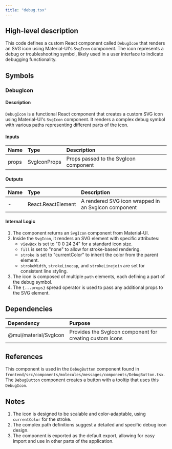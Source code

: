 ```yaml
---
title: "debug.tsx"
---
```


## High-level description
This code defines a custom React component called `DebugIcon` that renders an SVG icon using Material-UI's `SvgIcon` component. The icon represents a debug or troubleshooting symbol, likely used in a user interface to indicate debugging functionality.

## Symbols

### DebugIcon
#### Description
`DebugIcon` is a functional React component that creates a custom SVG icon using Material-UI's `SvgIcon` component. It renders a complex debug symbol with various paths representing different parts of the icon.

#### Inputs
| Name | Type | Description |
|:-----|:-----|:------------|
| props | SvgIconProps | Props passed to the SvgIcon component |

#### Outputs
| Name | Type | Description |
|:-----|:-----|:------------|
| - | React.ReactElement | A rendered SVG icon wrapped in an SvgIcon component |

#### Internal Logic
1. The component returns an `SvgIcon` component from Material-UI.
2. Inside the `SvgIcon`, it renders an SVG element with specific attributes:
   - `viewBox` is set to "0 0 24 24" for a standard icon size.
   - `fill` is set to "none" to allow for stroke-based rendering.
   - `stroke` is set to "currentColor" to inherit the color from the parent element.
   - `strokeWidth`, `strokeLinecap`, and `strokeLinejoin` are set for consistent line styling.
3. The icon is composed of multiple `path` elements, each defining a part of the debug symbol.
4. The `{...props}` spread operator is used to pass any additional props to the SVG element.

## Dependencies
| Dependency | Purpose |
|:-----------|:--------|
| @mui/material/SvgIcon | Provides the SvgIcon component for creating custom icons |

## References
This component is used in the `DebugButton` component found in `frontend/src/components/molecules/messages/components/DebugButton.tsx`. The `DebugButton` component creates a button with a tooltip that uses this `DebugIcon`.

## Notes
1. The icon is designed to be scalable and color-adaptable, using `currentColor` for the stroke.
2. The complex path definitions suggest a detailed and specific debug icon design.
3. The component is exported as the default export, allowing for easy import and use in other parts of the application.